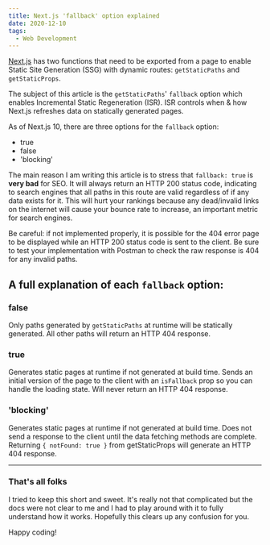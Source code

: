 ```yaml
---
title: Next.js 'fallback' option explained
date: 2020-12-10
tags:
  - Web Development
---
```


[Next.js](https://nextjs.org/) has two functions that need to be exported from a page to enable Static Site Generation (SSG) with dynamic routes: `getStaticPaths` and `getStaticProps`.

The subject of this article is the `getStaticPaths`' `fallback` option which enables Incremental Static Regeneration (ISR). ISR controls when & how Next.js refreshes data on statically generated pages.

As of Next.js 10, there are three options for the `fallback` option:
- true
- false
- 'blocking'

The main reason I am writing this article is to stress that `fallback: true` is **very bad** for SEO. It will always return an HTTP 200 status code, indicating to search engines that all paths in this route are valid regardless of if any data exists for it. This will hurt your rankings because any dead/invalid links on the internet will cause your bounce rate to increase, an important metric for search engines.

Be careful: if not implemented properly, it is possible for the 404 error page to be displayed while an HTTP 200 status code is sent to the client. Be sure to test your implementation with Postman to check the raw response is 404 for any invalid paths.

## A full explanation of each `fallback` option:

### false

Only paths generated by `getStaticPaths` at runtime will be statically generated. All other paths will return an HTTP 404 response.

### true

Generates static pages at runtime if not generated at build time. Sends an initial version of the page to the client with an `isFallback` prop so you can handle the loading state. Will never return an HTTP 404 response.

### 'blocking'

Generates static pages at runtime if not generated at build time. Does not send a response to the client until the data fetching methods are complete. Returning `{ notFound: true }` from getStaticProps will generate an HTTP 404 response.

<hr />

### That's all folks

I tried to keep this short and sweet. It's really not that complicated but the docs were not clear to me and I had to play around with it to fully understand how it works. Hopefully this clears up any confusion for you.

Happy coding!
